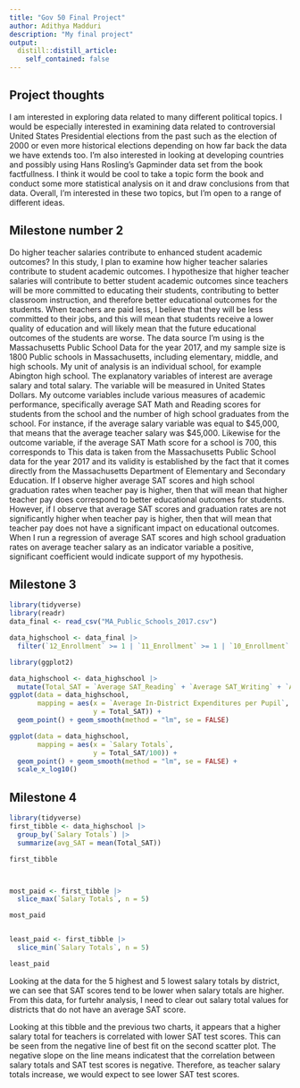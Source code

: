 ```yaml
---
title: "Gov 50 Final Project"
author: Adithya Madduri
description: "My final project"
output:
  distill::distill_article:
    self_contained: false
---
```




## Project thoughts

I am interested in exploring data related to many different political topics. I would be especially interested in examining data related to controversial United States Presidential elections from the past such as the election of 2000 or even more historical elections depending on how far back the data we have extends too. I'm also interested in looking at developing countries and possibly using Hans Rosling's Gapminder data set from the book factfullness. I think it would be cool to take a topic form the book and conduct some more statistical analysis on it and draw conclusions from that data. Overall, I'm interested in these two topics, but I'm open to a range of different ideas.


## Milestone number 2

Do higher teacher salaries contribute to enhanced student academic outcomes? In this study, I plan to examine how higher teacher salaries contribute to student academic outcomes. I hypothesize that higher teacher salaries will contribute to better student academic outcomes since teachers will be more committed to educating their students, contributing to better classroom instruction, and therefore better educational outcomes for the students. When teachers are paid less, I believe that they will be less committed to their jobs, and this will mean that students receive a lower quality of education and will likely mean that the future educational outcomes of the students are worse. The data source I’m using is the Massachusetts Public School Data for the year 2017, and my sample size is 1800 Public schools in Massachusetts, including elementary, middle, and high schools. My unit of analysis is an individual school, for example Abington high school. The explanatory variables of interest are average salary and total salary. The variable will be measured in United States Dollars. My outcome variables include various measures of academic performance, specifically average SAT Math and Reading scores for students from the school and the number of high school graduates from the school. For instance, if the average salary variable was equal to $45,000, that means that the average teacher salary was $45,000. Likewise for the outcome variable, if the average  SAT Math score for a school is 700, this corresponds to This data is taken from the Massachusetts Public School data for the year 2017 and its validity is established by the fact that it comes directly from the Massachusetts Department of Elementary and Secondary Education. If I observe higher average SAT scores and high school graduation rates when teacher pay is higher, then that will mean that higher teacher pay does correspond to better educational outcomes for students. However, if I observe that average SAT scores and graduation rates are not significantly higher when teacher pay is higher, then that will mean that teacher pay does not have a significant impact on educational outcomes. When I run a regression of average SAT scores and high school graduation rates on average teacher salary as an indicator variable a positive, significant coefficient would indicate support of my hypothesis.


## Milestone 3

```r
library(tidyverse)
library(readr)
data_final <- read_csv("MA_Public_Schools_2017.csv")

```
```r
data_highschool <- data_final |>
  filter(`12_Enrollment` >= 1 | `11_Enrollment` >= 1 | `10_Enrollment` >= 1 | `9_Enrollment` >= 1)
```
```r
library(ggplot2)

data_highschool <- data_highschool |>
  mutate(Total_SAT = `Average SAT_Reading` + `Average SAT_Writing` + `Average SAT_Math`)
ggplot(data = data_highschool,
       mapping = aes(x = `Average In-District Expenditures per Pupil`,
                     y = Total_SAT)) +
  geom_point() + geom_smooth(method = "lm", se = FALSE)
```
```r
ggplot(data = data_highschool,
       mapping = aes(x = `Salary Totals`,
                     y = Total_SAT/100)) +
  geom_point() + geom_smooth(method = "lm", se = FALSE) +
  scale_x_log10()
```
## Milestone 4
```r
library(tidyverse)
first_tibble <- data_highschool |>
  group_by(`Salary Totals`) |>
  summarize(avg_SAT = mean(Total_SAT))

first_tibble



most_paid <- first_tibble |>
  slice_max(`Salary Totals`, n = 5)

most_paid


least_paid <- first_tibble |>
  slice_min(`Salary Totals`, n = 5)

least_paid
```
Looking at the data for the 5 highest and 5 lowest salary totals by district, we can see that SAT scores tend to be lower when salary totals are higher. From this data, for furtehr analysis, I need to clear out salary total values for districts that do not have an average SAT score. 

Looking at this tibble and the previous two charts, it appears that a higher salary total for teachers is correlated with lower SAT test scores. This can be seen from the negative line of best fit on the second scatter plot. The negative slope on the line means indicatest that the correlation between salary totals and SAT test scores is negative. Therefore, as teacher salary totals increase, we would expect to see lower SAT test scores. 
